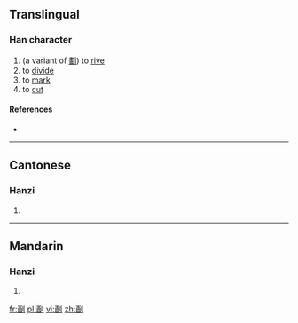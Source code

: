 ==Translingual==

===Han character===
{{Han char|rn=18|rad=刀|as=08|sn=10|four=|canj=一山中弓 (MULN)}}

# (a variant of [[劃]]) to [[rive]]
# to [[divide]]
# to [[mark]]
# to [[cut]]

====References====
* {{Han ref|kx=0141.411|uh=34F0|ud=13552}}

----

==Cantonese==

===Hanzi===
{{yue-hanzi|jyut=|y=wak6}}

# {{defn|lang=yue|sort=刀08}}

----

==Mandarin==

===Hanzi===
{{cmn-hanzi|pin=[[huà]] ([[hua4]])|wg=hua<sup>4</sup>}}

# {{defn|lang=cmn|sort=刀08}}

[[fr:㓰]]
[[pl:㓰]]
[[vi:㓰]]
[[zh:㓰]]